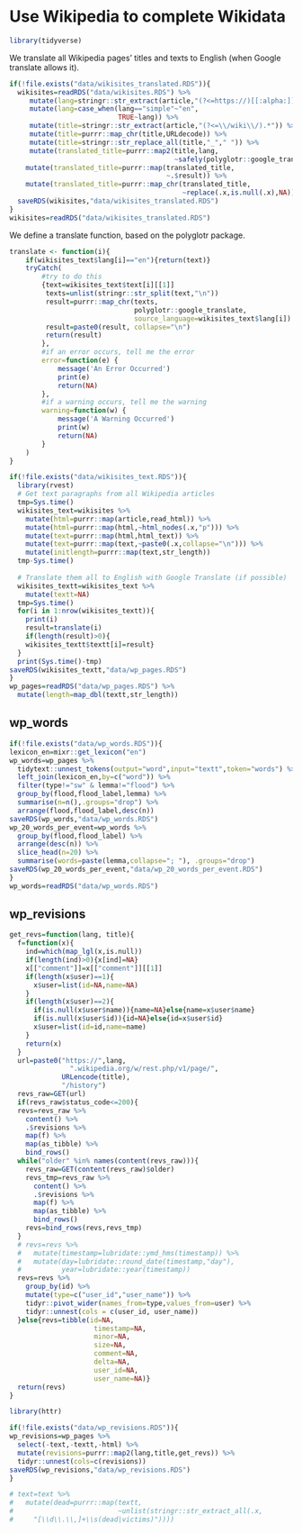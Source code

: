 # Use Wikipedia to complete Wikidata

```r
library(tidyverse)
```

We translate all Wikipedia pages' titles and texts to English (when Google translate allows it).

```r
if(!file.exists("data/wikisites_translated.RDS")){
  wikisites=readRDS("data/wikisites.RDS") %>% 
     mutate(lang=stringr::str_extract(article,"(?<=https://)[[:alpha:]]*(?=\\.)"))%>%
     mutate(lang=case_when(lang=="simple"~"en",
                           TRUE~lang)) %>% 
     mutate(title=stringr::str_extract(article,"(?<=\\/wiki\\/).*")) %>% 
     mutate(title=purrr::map_chr(title,URLdecode)) %>% 
     mutate(title=stringr::str_replace_all(title,"_"," ")) %>% 
     mutate(translated_title=purrr::map2(title,lang,
                                         ~safely(polyglotr::google_translate)(.x,,source_language=.y,target_language="en"))) %>% 
    mutate(translated_title=purrr::map(translated_title,
                                       ~.$result)) %>%
    mutate(translated_title=purrr::map_chr(translated_title,
                                           ~replace(.x,is.null(.x),NA)))
  saveRDS(wikisites,"data/wikisites_translated.RDS")
}
wikisites=readRDS("data/wikisites_translated.RDS")
```

We define a translate function, based on the polyglotr package.

```r
translate <- function(i){
    if(wikisites_text$lang[i]=="en"){return(text)}
    tryCatch(
        #try to do this
        {text=wikisites_text$text[i][[1]]
         texts=unlist(stringr::str_split(text,"\n"))
         result=purrr::map_chr(texts,
                               polyglotr::google_translate,
                               source_language=wikisites_text$lang[i])
         result=paste0(result, collapse="\n")
         return(result)
        },
        #if an error occurs, tell me the error
        error=function(e) {
            message('An Error Occurred')
            print(e)
            return(NA)
        },
        #if a warning occurs, tell me the warning
        warning=function(w) {
            message('A Warning Occurred')
            print(w)
            return(NA)
        }
    )
}
```

```r
if(!file.exists("data/wikisites_text.RDS")){
  library(rvest)
  # Get text paragraphs from all Wikipedia articles
  tmp=Sys.time()
  wikisites_text=wikisites %>%
    mutate(html=purrr::map(article,read_html)) %>% 
    mutate(html=purrr::map(html,~html_nodes(.x,"p"))) %>%
    mutate(text=purrr::map(html,html_text)) %>% 
    mutate(text=purrr::map(text,~paste0(.x,collapse="\n"))) %>% 
    mutate(initlength=purrr::map(text,str_length))
  tmp-Sys.time()
  
  # Translate them all to English with Google Translate (if possible)
  wikisites_textt=wikisites_text %>% 
    mutate(textt=NA)
  tmp=Sys.time()
  for(i in 1:nrow(wikisites_textt)){
    print(i)
    result=translate(i)
    if(length(result)>0){
    wikisites_textt$textt[i]=result}
  }  
  print(Sys.time()-tmp) 
saveRDS(wikisites_textt,"data/wp_pages.RDS")
}
wp_pages=readRDS("data/wp_pages.RDS") %>% 
  mutate(length=map_dbl(textt,str_length))
```

## wp_words

```r
if(!file.exists("data/wp_words.RDS")){
lexicon_en=mixr::get_lexicon("en")
wp_words=wp_pages %>%
  tidytext::unnest_tokens(output="word",input="textt",token="words") %>%
  left_join(lexicon_en,by=c("word")) %>%
  filter(type!="sw" & lemma!="flood") %>%
  group_by(flood,flood_label,lemma) %>%
  summarise(n=n(),.groups="drop") %>%
  arrange(flood,flood_label,desc(n)) 
saveRDS(wp_words,"data/wp_words.RDS")
wp_20_words_per_event=wp_words %>% 
  group_by(flood,flood_label) %>% 
  arrange(desc(n)) %>% 
  slice_head(n=20) %>% 
  summarise(words=paste(lemma,collapse="; "), .groups="drop")
saveRDS(wp_20_words_per_event,"data/wp_20_words_per_event.RDS")
}
wp_words=readRDS("data/wp_words.RDS")
```

## wp_revisions

```r
get_revs=function(lang, title){
  f=function(x){
    ind=which(map_lgl(x,is.null))
    if(length(ind)>0){x[ind]=NA}
    x[["comment"]]=x[["comment"]][[1]]
    if(length(x$user)==1){
      x$user=list(id=NA,name=NA)
    }
    if(length(x$user)==2){
      if(is.null(x$user$name)){name=NA}else{name=x$user$name}
      if(is.null(x$user$id)){id=NA}else{id=x$user$id}
      x$user=list(id=id,name=name)
    }
    return(x)
  }
  url=paste0("https://",lang,
               ".wikipedia.org/w/rest.php/v1/page/",
             URLencode(title),
             "/history")
  revs_raw=GET(url)
  if(revs_raw$status_code<=200){
  revs=revs_raw %>%
    content() %>%
    .$revisions %>% 
    map(f) %>% 
    map(as_tibble) %>%
    bind_rows()
  while("older" %in% names(content(revs_raw))){
    revs_raw=GET(content(revs_raw)$older)
    revs_tmp=revs_raw %>%
      content() %>%
      .$revisions %>%
      map(f) %>% 
      map(as_tibble) %>%
      bind_rows()
    revs=bind_rows(revs,revs_tmp)
  }
  # revs=revs %>% 
  #   mutate(timestamp=lubridate::ymd_hms(timestamp)) %>% 
  #   mutate(day=lubridate::round_date(timestamp,"day"),
  #          year=lubridate::year(timestamp))
  revs=revs %>% 
    group_by(id) %>% 
    mutate(type=c("user_id","user_name")) %>% 
    tidyr::pivot_wider(names_from=type,values_from=user) %>% 
    tidyr::unnest(cols = c(user_id, user_name))
  }else{revs=tibble(id=NA,
                     timestamp=NA,
                     minor=NA,
                     size=NA,
                     comment=NA,
                     delta=NA,
                     user_id=NA,
                     user_name=NA)}
  return(revs)
}

```

```r
library(httr)

if(!file.exists("data/wp_revisions.RDS")){
wp_revisions=wp_pages %>% 
  select(-text,-textt,-html) %>% 
  mutate(revisions=purrr::map2(lang,title,get_revs)) %>% 
  tidyr::unnest(cols=c(revisions))
saveRDS(wp_revisions,"data/wp_revisions.RDS")
}
```

```r
# text=text %>% 
#   mutate(dead=purrr::map(textt,
#                          ~unlist(stringr::str_extract_all(.x,
#     "[\\d\\.\\,]+\\s(dead|victims)"))))
```
